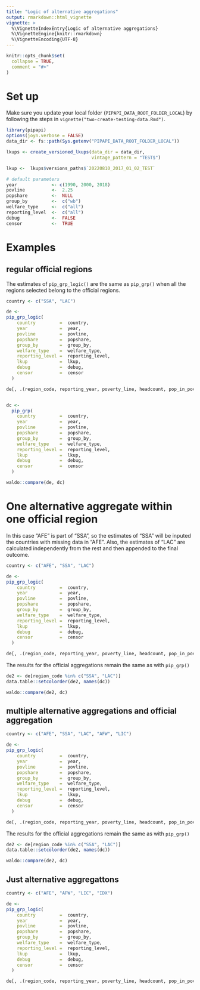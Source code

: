 ```yaml
---
title: "Logic of alternative aggregations"
output: rmarkdown::html_vignette
vignette: >
  %\VignetteIndexEntry{Logic of alternative aggregations}
  %\VignetteEngine{knitr::rmarkdown}
  %\VignetteEncoding{UTF-8}
---
```


```r
knitr::opts_chunk$set(
  collapse = TRUE,
  comment = "#>"
)
```

# Set up

Make sure you update your local folder (`PIPAPI_DATA_ROOT_FOLDER_LOCAL`) by following the steps in `vignette("two-create-testing-data.Rmd")`. 


```r
library(pipapi)
options(joyn.verbose = FALSE)
data_dir <- fs::path(Sys.getenv("PIPAPI_DATA_ROOT_FOLDER_LOCAL"))

lkups <- create_versioned_lkups(data_dir = data_dir,  
                                vintage_pattern = "TEST$")

lkup <-  lkups$versions_paths$`20220810_2017_01_02_TEST`

# default parameters
year             <- c(1990, 2000, 2018)
povline          <-  2.25
popshare         <-  NULL
group_by         <-  c("wb")
welfare_type     <-  c("all")
reporting_level  <-  c("all")
debug            <-  FALSE
censor           <-  TRUE

```

# Examples


## regular official regions

The estimates of `pip_grp_logic()` are the same as `pip_grp()` when all the regions selected belong to the official regions.
```r
country <- c("SSA", "LAC")

de <- 
pip_grp_logic(
    country         =  country,
    year            =  year,
    povline         =  povline,
    popshare        =  popshare,
    group_by        =  group_by,
    welfare_type    =  welfare_type,
    reporting_level =  reporting_level,
    lkup            =  lkup,
    debug           =  debug,
    censor          =  censor
  )

de[, .(region_code, reporting_year, poverty_line, headcount, pop_in_poverty)]


dc <- 
  pip_grp(
    country         =  country,
    year            =  year,
    povline         =  povline,
    popshare        =  popshare,
    group_by        =  group_by,
    welfare_type    =  welfare_type,
    reporting_level =  reporting_level,
    lkup            =  lkup,
    debug           =  debug,
    censor          =  censor
  )

waldo::compare(de, dc)

```

# One alternative aggregate within one  official  region

In this case "AFE" is part of "SSA", so the estimates of "SSA" will be inputed the countries with missing data in "AFE". Also, the estimates of "LAC" are calculated independently from the rest and then appended to the final outcome.

```r
country <- c("AFE", "SSA", "LAC")

de <- 
pip_grp_logic(
    country         =  country,
    year            =  year,
    povline         =  povline,
    popshare        =  popshare,
    group_by        =  group_by,
    welfare_type    =  welfare_type,
    reporting_level =  reporting_level,
    lkup            =  lkup,
    debug           =  debug,
    censor          =  censor
  )

de[, .(region_code, reporting_year, poverty_line, headcount, pop_in_poverty)]

```

The results for the official aggregations remain the same as with `pip_grp()`

```r
de2 <- de[region_code %in% c("SSA", "LAC")]
data.table::setcolorder(de2, names(dc))

waldo::compare(de2, dc)

```


## multiple alternative aggregations  and official  aggregation


```r
country <- c("AFE", "SSA", "LAC", "AFW", "LIC")

de <- 
pip_grp_logic(
    country         =  country,
    year            =  year,
    povline         =  povline,
    popshare        =  popshare,
    group_by        =  group_by,
    welfare_type    =  welfare_type,
    reporting_level =  reporting_level,
    lkup            =  lkup,
    debug           =  debug,
    censor          =  censor
  )

de[, .(region_code, reporting_year, poverty_line, headcount, pop_in_poverty)]
```


The results for the official aggregations remain the same as with `pip_grp()`

```r
de2 <- de[region_code %in% c("SSA", "LAC")]
data.table::setcolorder(de2, names(dc))

waldo::compare(de2, dc)

```


## Just alternative aggregattons

```r
country <- c("AFE", "AFW", "LIC", "IDX")

de <- 
pip_grp_logic(
    country         =  country,
    year            =  year,
    povline         =  povline,
    popshare        =  popshare,
    group_by        =  group_by,
    welfare_type    =  welfare_type,
    reporting_level =  reporting_level,
    lkup            =  lkup,
    debug           =  debug,
    censor          =  censor
  )

de[, .(region_code, reporting_year, poverty_line, headcount, pop_in_poverty)]
```


